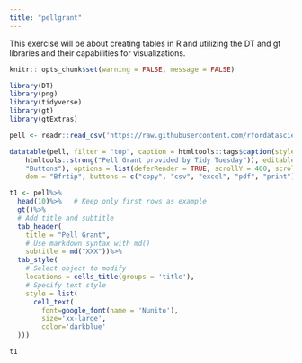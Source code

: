 ```yaml
---
title: "pellgrant"
---
```


This exercise will be about creating tables in R and utilizing the DT and gt libraries and their capabilities for visualizations.

```r
knitr:: opts_chunk$set(warning = FALSE, message = FALSE)

library(DT)
library(png)
library(tidyverse)
library(gt)
library(gtExtras)
```

```r
pell <- readr::read_csv('https://raw.githubusercontent.com/rfordatascience/tidytuesday/master/data/2022/2022-08-30/pell.csv')
```

```r
datatable(pell, filter = "top", caption = htmltools::tags$caption(style = "caption-side: bottom; text-align: center;",
    htmltools::strong("Pell Grant provided by Tidy Tuesday")), editable = "cell", extensions = c("Scroller",
    "Buttons"), options = list(deferRender = TRUE, scrollY = 400, scroller = TRUE,
    dom = "Bfrtip", buttons = c("copy", "csv", "excel", "pdf", "print")))
```

```r
t1 <- pell%>%
  head(10)%>%   # Keep only first rows as example
  gt()%>%
  # Add title and subtitle
  tab_header(
    title = "Pell Grant",
    # Use markdown syntax with md()
    subtitle = md("XXX"))%>%
  tab_style(
    # Select object to modify
    locations = cells_title(groups = 'title'),
    # Specify text style
    style = list(
      cell_text(
        font=google_font(name = 'Nunito'), 
        size='xx-large',
        color='darkblue'
  )))
```

```r
t1

```
